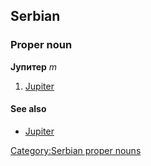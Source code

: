 ==Serbian==
===Proper noun===
'''Јупитер''' ''m''
#[[Jupiter]]
====See also====
*[[Jupiter]]
[[Category:Serbian proper nouns]]